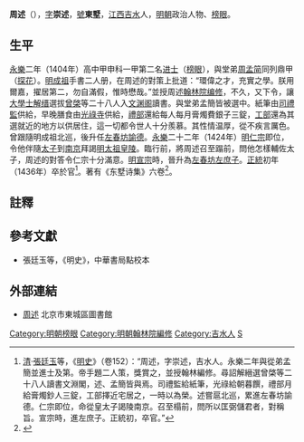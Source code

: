'''周述'''（{{bd|？||1436年|catIdx=Z周}}），[[表字|字]]'''崇述'''，[[號|號]]'''東墅'''，[[江西|江西]][[吉水|吉水]]人，[[明朝|明朝]]政治人物、[[榜眼|榜眼]]。

==生平==
[[永乐_(明朝)|永樂]]二年（1404年）高中甲申科一甲第二名[[进士|进士]]（[[榜眼|榜眼]]），與堂弟[[周孟简|周孟简]]同列鼎甲（[[探花|探花]]）。[[明成祖|明成祖]]手書二人册，在周述的對策上批道：“環偉之才，充實之學。朕用爾嘉，擢居第二，勿自滿假，惟時懋哉。”並授周述[[翰林院编修|翰林院编修]]，不久，又下令，讓[[大學士|大學士]][[解缙|解缙]]選拔[[曾棨|曾棨]]等二十八人入[[文渊阁|文渊阁]]讀書。與堂弟孟簡皆被選中。紙筆由[[司禮監|司禮監]]供給，早晚膳食由[[光祿寺|光祿寺]]供給，[[禮部|禮部]]還給每人每月膏燭費銀子三錠，[[工部|工部]]還為其選就近的地方以供居住，這一切都令世人十分羨慕。其性情温厚，從不疾言厲色。曾跟隨明成祖北巡，後升任[[左春坊|左春坊]][[諭德|諭德]]。[[永樂_(明朝)|永樂]]二十二年（1424年）[[明仁宗|明仁宗]]即位，令他伴隨[[朱瞻基|太子]]到[[南京城|南京]]拜謁[[明孝陵|明太祖皇陵]]。臨行前，將周述召至蹋前，問他怎樣輔佐太子，周述的對答令仁宗十分滿意。[[明宣宗|明宣宗]]時，晉升為[[左春坊|左春坊]][[左庶子|左庶子]]。[[正統_(年號)|正統]]初年（1436年）卒於官<ref>[[清|清]]·[[張廷玉|張廷玉]]等，《[[明史|明史]]》（卷152）：“周述，字崇述，吉水人。永樂二年與從弟孟簡並進士及第。帝手題二人策，獎賞之，並授翰林編修。尋詔解縉選曾棨等二十八人讀書文淵閣，述、孟簡皆與焉。司禮監給紙筆，光祿給朝暮饌，禮部月給膏燭鈔人三錠，工部擇近宅居之，一時以為榮。述嘗扈北巡，累進左春坊諭德。仁宗即位，命從皇太子謁陵南京。召至榻前，問所以匡弼儲君者，對稱旨。宣宗時，進左庶子。正統初，卒官。”</ref>。著有《东墅诗集》六卷<ref>{{cite book | language = zh-hans | author = 潘荣胜 | coauthors =  | title = 《明清进士录》 | url =  | date = 2006年 | location =  | publisher = [[中华书局|中华书局]] | id =  | isbn = 9787101043501 | pages = 24页 }}</ref>。

==註釋==
{{reflist}}

==參考文獻==
*張廷玉等，《明史》，中華書局點校本

==外部連結==
*[http://www.bjdclib.com/subdb/exam/examperson/200908/t20090819_22796.html 周述]{{Wayback|url=http://www.bjdclib.com/subdb/exam/examperson/200908/t20090819_22796.html |date=20180801064237 }} 北京市東城區圖書館

{{永樂二年甲申科殿試金榜}}
{{DEFAULTSORT:Zhou周}}

[[Category:明朝榜眼|Category:明朝榜眼]]
[[Category:明朝翰林院編修|Category:明朝翰林院編修]]
[[Category:吉水人|Category:吉水人]]
[[Category:周姓|S]]